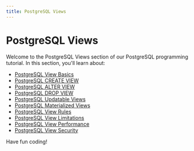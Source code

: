 ```yaml
---
title: PostgreSQL Views
---
```


# PostgreSQL Views

Welcome to the PostgreSQL Views section of our PostgreSQL programming tutorial. In this section, you'll learn about:

- [PostgreSQL View Basics](./0-postgresql-view-basics.mdx)
- [PostgreSQL CREATE VIEW](./1-postgresql-create-view.mdx)
- [PostgreSQL ALTER VIEW](./2-postgresql-alter-view.mdx)
- [PostgreSQL DROP VIEW](./3-postgresql-drop-view.mdx)
- [PostgreSQL Updatable Views](./4-postgresql-updatable-views.mdx)
- [PostgreSQL Materialized Views](./5-postgresql-materialized-views.mdx)
- [PostgreSQL View Rules](./6-postgresql-view-rules.mdx)
- [PostgreSQL View Limitations](./7-postgresql-view-limitations.mdx)
- [PostgreSQL View Performance](./8-postgresql-view-performance.mdx)
- [PostgreSQL View Security](./9-postgresql-view-security.mdx)

Have fun coding!